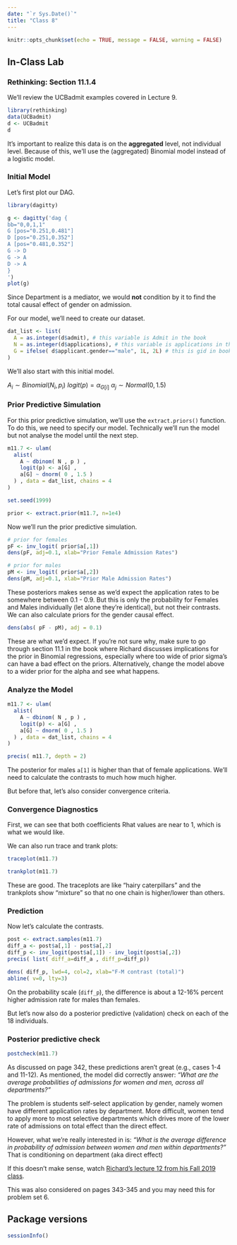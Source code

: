 ```yaml
---
date: "`r Sys.Date()`"
title: "Class 8"
---
```


```r
knitr::opts_chunk$set(echo = TRUE, message = FALSE, warning = FALSE)
```

## In-Class Lab

### Rethinking: Section 11.1.4

We'll review the UCBadmit examples covered in Lecture 9.

```r
library(rethinking)
data(UCBadmit)
d <- UCBadmit
d
```

It's important to realize this data is on the **aggregated** level, not individual level. Because of this, we'll use the (aggregated) Binomial model instead of a logistic model.

### Initial Model

Let's first plot our DAG.

```r
library(dagitty)

g <- dagitty('dag {
bb="0,0,1,1"
G [pos="0.251,0.481"]
D [pos="0.251,0.352"]
A [pos="0.481,0.352"]
G -> D
G -> A
D -> A
}
')
plot(g)
```

Since Department is a mediator, we would **not** condition by it to find the total causal effect of gender on admission.

For our model, we'll need to create our dataset.

```r
dat_list <- list(
  A = as.integer(d$admit), # this variable is Admit in the book
  N = as.integer(d$applications), # this variable is applications in the book
  G = ifelse( d$applicant.gender=="male", 1L, 2L) # this is gid in book
)
```

We'll also start with this initial model.

$A_{i} \sim Binomial( N_{i},p_{i})$
$logit(p) = \alpha_{G[i]}$
$\alpha_{j} \sim Normal(0,1.5)$

### Prior Predictive Simulation

For this prior predictive simulation, we'll use the `extract.priors()` function. To do this, we need to specify our model. Technically we'll run the model but not analyse the model until the next step.

```r
m11.7 <- ulam(
  alist(
    A ~ dbinom( N , p ) ,
    logit(p) <- a[G] ,
    a[G] ~ dnorm( 0 , 1.5 )
  ) , data = dat_list, chains = 4
)
```

```r
set.seed(1999)

prior <- extract.prior(m11.7, n=1e4)
```

Now we'll run the prior predictive simulation.

```r
# prior for females
pF <- inv_logit( prior$a[,1])
dens(pF, adj=0.1, xlab="Prior Female Admission Rates")
```

```r
# prior for males
pM <- inv_logit( prior$a[,2])
dens(pM, adj=0.1, xlab="Prior Male Admission Rates")
```

These posteriors makes sense as we'd expect the application rates to be somewhere between 0.1 - 0.9. But this is only the probability for Females and Males individually (let alone they're identical), but not their contrasts. We can also calculate priors for the gender causal effect.

```r
dens(abs( pF - pM), adj = 0.1)
```

These are what we'd expect. If you're not sure why, make sure to go through section 11.1 in the book where Richard discusses implications for the prior in Binomial regressions, especially where too wide of prior sigma's can have a bad effect on the priors. Alternatively, change the model above to a wider prior for the alpha and see what happens.

### Analyze the Model

```r
m11.7 <- ulam(
  alist(
    A ~ dbinom( N , p ) ,
    logit(p) <- a[G] ,
    a[G] ~ dnorm( 0 , 1.5 )
  ) , data = dat_list, chains = 4
)

precis( m11.7, depth = 2)
```

The posterior for males `a[1]` is higher than that of female applications. We'll need to calculate the contrasts to much how much higher.

But before that, let's also consider convergence criteria.

### Convergence Diagnostics

First, we can see that both coefficients Rhat values are near to 1, which is what we would like.

We can also run trace and trank plots:

```r
traceplot(m11.7)
```


```r
trankplot(m11.7)
```

These are good. The traceplots are like "hairy caterpillars" and the trankplots show "mixture" so that no one chain is higher/lower than others.

### Prediction

Now let's calculate the contrasts. 

```r
post <- extract.samples(m11.7)
diff_a <- post$a[,1] - post$a[,2]
diff_p <- inv_logit(post$a[,1]) - inv_logit(post$a[,2])
precis( list( diff_a=diff_a , diff_p=diff_p))
```

```r
dens( diff_p, lwd=4, col=2, xlab="F-M contrast (total)")
abline( v=0, lty=3)
```


On the probability scale (`diff_p`), the difference is about a 12-16% percent higher admission rate for males than females.

But let's now also do a posterior predictive (validation) check on each of the 18 individuals.

### Posterior predictive check

```r
postcheck(m11.7)
```

As discussed on page 342, these predictions aren't great (e.g., cases 1-4 and 11-12). As mentioned, the model did correctly answer: *"What are the average probabilities of admissions for women and men, across all departments?"*

The problem is students self-select application by gender, namely women have different application rates by department. More difficult, women tend to apply more to most selective departments which drives more of the lower rate of admissions on total effect than the direct effect.

However, what we're really interested in is: *"What is the average difference in probability of admission between women and men _within_ departments?"* That is conditioning on department (aka direct effect)

If this doesn't make sense, watch [Richard's lecture 12 from his Fall 2019 class]().

This was also considered on pages 343-345 and you may need this for problem set 6.

## Package versions

```r
sessionInfo()
```
